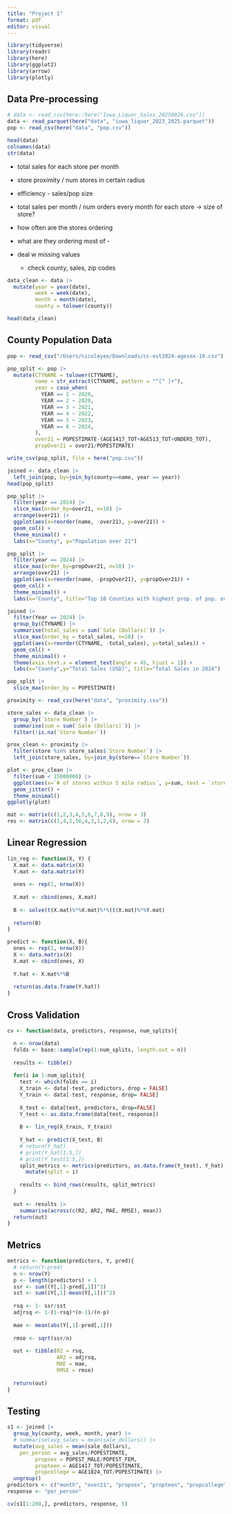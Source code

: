 ```yaml
---
title: "Project 1"
format: pdf
editor: visual
---
```


```r
library(tidyverse)
library(readr)
library(here)
library(ggplot2)
library(arrow) 
library(plotly)
```

## Data Pre-processing

```r
# data <- read_csv(here::here("Iowa_Liquor_Sales_20250926.csv"))
data <- read_parquet(here("data", "iowa_liquor_2023_2025.parquet"))
pop <- read_csv(here("data", "pop.csv"))

head(data)
colnames(data)
str(data)
```

-   total sales for each store per month

-   store proximity / num stores in certain radius

-   efficiency - sales/pop size

-   total sales per month / num orders every month for each store -\> size of store?

-   how often are the stores ordering

-   what are they ordering most of -

-   deal w missing values

    -   check county, sales, zip codes

```r
data_clean <- data |>
  mutate(year = year(date),
         week = week(date),
         month = month(date),
         county = tolower(county))

head(data_clean)
```

## County Population Data

```r
pop <- read_csv("/Users/nicoleyee/Downloads/cc-est2024-agesex-19.csv")

pop_split <- pop |>
  mutate(CTYNAME = tolower(CTYNAME),
         name = str_extract(CTYNAME, pattern = "^[^ ]+"),
         year = case_when(
           YEAR == 1 ~ 2020,
           YEAR == 2 ~ 2020,
           YEAR == 3 ~ 2021,
           YEAR == 4 ~ 2022,
           YEAR == 5 ~ 2023,
           YEAR == 6 ~ 2024,
         ),
         over21 = POPESTIMATE-(AGE1417_TOT+AGE513_TOT+UNDER5_TOT),
         propOver21 = over21/POPESTIMATE)

write_csv(pop_split, file = here("pop.csv"))

joined <- data_clean |>
  left_join(pop, by=join_by(county==name, year == year))
head(pop_split)
```

```r
pop_split |>
  filter(year == 2024) |>
  slice_max(order_by=over21, n=10) |>
  arrange(over21) |>
  ggplot(aes(x=reorder(name, -over21), y=over21)) +
  geom_col() +
  theme_minimal() +
  labs(x="County", y="Population over 21")

pop_split |>
  filter(year == 2024) |>
  slice_max(order_by=propOver21, n=10) |>
  arrange(over21) |>
  ggplot(aes(x=reorder(name, -propOver21), y=propOver21)) +
  geom_col() +
  theme_minimal() +
  labs(x="County", title="Top 10 Counties with highest prop. of pop. over 21")
```

```r
joined |>
  filter(Year == 2024) |>
  group_by(CTYNAME) |>
  summarise(total_sales = sum(`Sale (Dollars)`)) |>
  slice_max(order_by = total_sales, n=10) |>
  ggplot(aes(x=reorder(CTYNAME, -total_sales), y=total_sales)) +
  geom_col() +
  theme_minimal() +
  theme(axis.text.x = element_text(angle = 45, hjust = 1)) +
  labs(x="County",y="Total Sales (USD)", title="Total Sales in 2024")
```

```r
pop_split |>
  slice_max(order_by = POPESTIMATE)
```

```r
proximity <- read_csv(here("data", "proximity.csv"))
```

```r
store_sales <- data_clean |>
  group_by(`Store Number`) |>
  summarise(sum = sum(`Sale (Dollars)`)) |>
  filter(!is.na(`Store Number`))

prox_clean <- proximity |>
  filter(store %in% store_sales$`Store Number`) |>
  left_join(store_sales, by=join_by(store==`Store Number`)) 

plot <- prox_clean |>
  filter(sum < 15000000) |>
  ggplot(aes(x=`# of stores within 5 mile radius`, y=sum, text = `store`)) +
  geom_jitter() +
  theme_minimal()
ggplotly(plot)

```

```r
mat <- matrix(c(1,2,3,4,5,6,7,8,9), nrow = 3)
res <- matrix(c(1,4,2,56,4,3,1,2,6), nrow = 3)
```

## Linear Regression

```r
lin_reg <- function(X, Y) {
  X.mat <- data.matrix(X)
  Y.mat <- data.matrix(Y)
  
  ones <- rep(1, nrow(X))
  
  X.mat <- cbind(ones, X.mat)
  
  B <- solve(t(X.mat)%*%X.mat)%*%(t(X.mat)%*%Y.mat)
  
  return(B)
}
```

```r
predict <- function(X, B){
  ones <- rep(1, nrow(X))
  X <- data.matrix(X)
  X.mat <- cbind(ones, X)
  
  Y.hat <- X.mat%*%B
  
  return(as.data.frame(Y.hat))
}
```

## Cross Validation

```r
cv <- function(data, predictors, response, num_splits){

  n <- nrow(data)
  folds <- base::sample(rep(1:num_splits, length.out = n))
  
  results <- tibble()
  
  for(i in 1:num_splits){
    test <- which(folds == i)
    X_train <- data[-test, predictors, drop = FALSE]
    Y_train <- data[-test, response, drop= FALSE]
    
    X_test <- data[test, predictors, drop=FALSE]
    Y_test <- as.data.frame(data[test, response])
    
    B <- lin_reg(X_train, Y_train)
    
    Y_hat <- predict(X_test, B)
    # return(Y_hat)
    # print(Y_hat[1:5,])
    # print(Y_test[1:5,])
    split_metrics <- metrics(predictors, as.data.frame(Y_test), Y_hat) |>
      mutate(split = i)
    
    results <- bind_rows(results, split_metrics)
  }
  
  out <- results |>
    summarise(across(c(R2, AR2, MAE, RMSE), mean))
  return(out)
}
```

## Metrics

```r
metrics <- function(predictors, Y, pred){
  # return(Y-pred)
  n <- nrow(Y)
  p <- length(predictors) + 1
  ssr <- sum((Y[,1]-pred[,1])^2)
  sst <- sum((Y[,1]-mean(Y[,1]))^2)
  
  rsq <- 1- ssr/sst
  adjrsq <- 1-(1-rsq)*(n-1)/(n-p)
  
  mae <- mean(abs(Y[,1]-pred[,1]))
  
  rmse <- sqrt(ssr/n)
  
  out <- tibble(R2 = rsq,
                AR2 = adjrsq,
                MAE = mae,
                RMSE = rmse)
  
  return(out)
}
```

## Testing

```r
s1 <- joined |>
  group_by(county, week, month, year) |>
  # summarise(avg_sales = mean(sale_dollars)) |>
  mutate(avg_sales = mean(sale_dollars),
    per_person = avg_sales/POPESTIMATE,
         propsex = POPEST_MALE/POPEST_FEM,
         propteen = AGE1417_TOT/POPESTIMATE,
         propcollege = AGE1824_TOT/POPESTIMATE) |>
  ungroup()
predictors <- c("month", "over21", "propsex", "propteen", "propcollege")
response <- "per_person"
```

```r
cv(s1[1:200,], predictors, response, 5)
```
